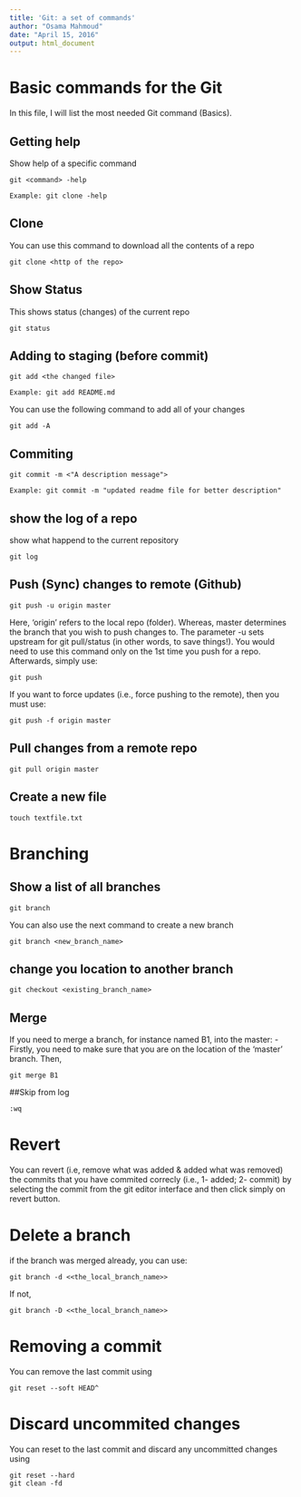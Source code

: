 ```yaml
---
title: 'Git: a set of commands'
author: "Osama Mahmoud"
date: "April 15, 2016"
output: html_document
---
```

# Basic commands for the Git
In this file, I will list the most needed Git command (Basics).

## Getting help

Show help of a specific command

```
git <command> -help
```
    Example: git clone -help
    
## Clone

You can use this command to download all the contents of a repo

```
git clone <http of the repo>
```

## Show Status

This shows status (changes) of the current repo

```
git status
```

## Adding to staging (before commit)

```
git add <the changed file>
```
    Example: git add README.md

You can use the following command to add all of your changes
```
git add -A
```

## Commiting
```
git commit -m <"A description message">
```
    Example: git commit -m "updated readme file for better description"
    
## show the log of a repo

show what happend to the current repository
```
git log
```

## Push (Sync) changes to remote (Github)
```
git push -u origin master
```
Here, 'origin' refers to the local repo (folder). Whereas, master determines the branch that you wish to push changes to. The parameter -u sets upstream for git pull/status (in other words, to save things!). You would need to use this command only on the 1st time you push for a repo. Afterwards, simply use:
```
git push
```
If you want to force updates (i.e., force pushing to the remote), then you must use:
```
git push -f origin master
```

## Pull changes from a remote repo
```
git pull origin master
```

## Create a new file
```
touch textfile.txt
```

# Branching

## Show a list of all branches
```
git branch
```
You can also use the next command to create a new branch
```
git branch <new_branch_name>
```

## change you location to another branch
```
git checkout <existing_branch_name>
```

## Merge
If you need to merge a branch, for instance named B1, into the master:
- Firstly, you need to make sure that you are on the location of the 'master' branch. Then,
```
git merge B1
```
##Skip from log

```
:wq
```

# Revert

You can revert (i.e, remove what was added & added what was removed) the commits that you have commited correcly (i.e., 1- added; 2- commit) by selecting the commit from the git editor interface and then click simply on revert button.

# Delete a branch
if the branch was merged already, you can use:
    
    git branch -d <<the_local_branch_name>>
    
If not,

    git branch -D <<the_local_branch_name>>
    

# Removing a commit

You can remove the last commit using

    git reset --soft HEAD^
    
# Discard uncommited changes

You can reset to the last commit and discard any uncommitted changes using
```
git reset --hard
git clean -fd
```
